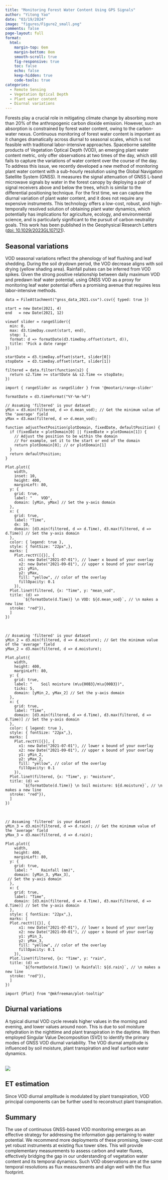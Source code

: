 ```yaml
---
title: "Monitoring Forest Water Content Using GPS Signals"
author: "Yitong Yao"
date: "03/19/2024"
image: "figures/Figure2_small.png"
comments: false
page-layout: full
format:
  html:
    margin-top: 0em
    margin-bottom: 0em
    smooth-scroll: true
    fig-responsive: true
    toc: false
    echo: false
    keep-hidden: true
    code-tools: true
categories:
  - Remote Sensing
  - Vegetation Optical Depth
  - Plant water content 
  - Diurnal variations
---
```




Forests play a crucial role in mitigating climate change by absorbing more than 20% of the anthropogenic carbon dioxide emission. However, such an absorption is constrained by forest water content, owing to the carbon-water nexus. Continuous monitoring of forest water content is important as it changes dramatically across diurnal to seasonal scales, which is not feasible with traditional labor-intensive approaches. Spaceborne satellite products of Vegetation Optical Depth (VOD), an emerging plant water content metric, only offer observations at two times of the day, which still fails to capture the variations of water content over the course of the day. To address this issue, we recently developed a new method of monitoring plant water content with a sub-hourly resolution using the Global Navigation Satellite System (GNSS). It measures the signal attenuation of GNSS L-band microwave signals by water in the forest canopy by deploying a pair of signal receivers above and below the trees, which is similar to the differential positioning technique. For the first time, we can capture the diurnal variation of plant water content, and it does not require any expensive instruments. This technology offers a low-cost, robust, and high-temporally resolved solution of obtaining plant water dynamics, which potentially has implications for agriculture, ecology, and environmental science, and is particularly significant to the pursuit of carbon neutrality goals. This work has been published in the Geophysical Research Letters ([doi: 10.1029/2023GL107121](https://agupubs.onlinelibrary.wiley.com/doi/10.1029/2023GL107121)). 

## Seasonal variations

VOD seasonal variations reflect the phenology of leaf flushing and leaf shedding. During the soil drydown period, the VOD decrease aligns with soil drying (yellow shading area). Rainfall pulses can be inferred from VOD spikes. 
Given the strong positive relationship between daily maximum VOD and predawn leaf water potential, using GNSS VOD as a proxy for monitoring leaf water potential offers a promising avenue that requires less labor-intensive methods. 



```ojs
data = FileAttachment("gnss_data_2021.csv").csv({ typed: true })
```

```ojs
start = new Date(2021, 4)
end   = new Date(2021, 12)
```

```ojs
viewof slider = rangeSlider({
  min: 0,
  max: d3.timeDay.count(start, end),
  step: 1,
  format: d => formatDate(d3.timeDay.offset(start, d)),
  title: 'Pick a date range'
})
```

```ojs
startDate = d3.timeDay.offset(start, slider[0])
stopDate  = d3.timeDay.offset(start, slider[1]) 
```

```ojs
filtered = data.filter(function(s2) {
  return s2.Time >= startDate && s2.Time <= stopDate;
})
```

```ojs
import { rangeSlider as rangeSlider } from '@mootari/range-slider'
```

```ojs
formatDate = d3.timeFormat("%Y-%m-%d")
```



```ojs
// Assuming 'filtered' is your dataset
yMin = d3.min(filtered, d => d.mean_vod); // Get the minimum value of the 'average' field
yMax = d3.max(filtered, d => d.mean_vod);
```

```ojs
function adjustTextPosition(plotDomain, fixedDate, defaultPosition) {
  if (fixedDate < plotDomain[0] || fixedDate > plotDomain[1]) {
    // Adjust the position to be within the domain
    // For example, set it to the start or end of the domain
    return plotDomain[0]; // or plotDomain[1]
  }
  return defaultPosition;
}
```

```ojs
Plot.plot({
    width,
    inset: 10,
    height: 400, 
    marginLeft: 80,
  y: {
    grid: true,
    label: "    VOD",
    domain: [yMin, yMax] // Set the y-axis domain
  },
  x: {
    grid: true,
    label: "Time",
    dx: 10, 
    domain: [d3.min(filtered, d => d.Time), d3.max(filtered, d => d.Time)] // Set the y-axis domain
  },
  color: { legend: true },
  style: { fontSize: "22px",},
  marks: [
    Plot.rectY([{}], { 
      x1: new Date("2021-07-01"), // lower x bound of your overlay
      x2: new Date("2021-09-01"), // upper x bound of your overlay
      y1: yMin,
      y2: yMax,
      fill: "yellow", // color of the overlay
      fillOpacity: 0.1
    }),  
  Plot.lineY(filtered, {x: "Time", y: "mean_vod",
  title: (d) =>
        `${formatDate(d.Time)} \n VOD: ${d.mean_vod}`, // \n makes a new line
  stroke: "red"}),
  ]
})
```
<br>

```ojs
// Assuming 'filtered' is your dataset
yMin_2 = d3.min(filtered, d => d.moisture); // Get the minimum value of the 'average' field
yMax_2 = d3.max(filtered, d => d.moisture);
```

```ojs
Plot.plot({
    width,
    height: 400, 
    marginLeft: 80,
  y: {
    grid: true,
    label: "    Soil moisture (m\u{00B3}/m\u{00B3})",
    ticks: 5, 
    domain: [yMin_2, yMax_2] // Set the y-axis domain
  },
  x: {
    grid: true,
    label: "Time",
    domain: [d3.min(filtered, d => d.Time), d3.max(filtered, d => d.Time)] // Set the y-axis domain
  },
  color: { legend: true },
  style: { fontSize: "22px",},
  marks: [
    Plot.rectY([{}], { 
      x1: new Date("2021-07-01"), // lower x bound of your overlay
      x2: new Date("2021-09-01"), // upper x bound of your overlay
      y1: yMin_2,
      y2: yMax_2,
      fill: "yellow", // color of the overlay
      fillOpacity: 0.1
    }),  
  Plot.lineY(filtered, {x: "Time", y: "moisture",
  title: (d) =>
        `${formatDate(d.Time)} \n Soil moisture: ${d.moisture}`, // \n makes a new line
  stroke: "red"}),
  ]
})
```
<br>

```ojs
// Assuming 'filtered' is your dataset
yMin_3 = d3.min(filtered, d => d.rain); // Get the minimum value of the 'average' field
yMax_3 = d3.max(filtered, d => d.rain);
```

```ojs
Plot.plot({
    width, 
    height: 400, 
    marginLeft: 80,
  y: {
    grid: true,
    label: "    Rainfall (mm)",
    domain: [yMin_3, yMax_3],
 // Set the y-axis domain
  },
  x: {
    grid: true,
    label: "Time",
    domain: [d3.min(filtered, d => d.Time), d3.max(filtered, d => d.Time)] // Set the y-axis domain
  },
  style: { fontSize: "22px",},
  marks: [
  Plot.rectY([{}], { 
      x1: new Date("2021-07-01"), // lower x bound of your overlay
      x2: new Date("2021-09-01"), // upper x bound of your overlay
      y1: yMin_3,
      y2: yMax_3,
      fill: "yellow", // color of the overlay
      fillOpacity: 0.1
    }),  
  Plot.lineY(filtered, {x: "Time", y: "rain",
  title: (d) =>
        `${formatDate(d.Time)} \n Rainfall: ${d.rain}`, // \n makes a new line
  stroke: "red"}),
  ]
})
```

```ojs
import {Plot} from "@mkfreeman/plot-tooltip"
```

## Diurnal variations 

A typical diurnal VOD cycle reveals higher values in the morning and evening, and lower values around noon. This is due to soil moisture rehydration in the nighttime and plant transpiration in the daytime. We then employed Singular Value Decomposition (SVD) to identify the primary modes of GNSS VOD diurnal variability. The VOD diurnal amplitude is influenced by soil moisture, plant transpiration and leaf surface water dynamics. 

<br>
![](figures/Figure2.png)


## ET estimation  

Since VOD diurnal amplitude is modulated by plant transpiration, VOD principal components can be further used to reconstruct plant transpiration. 

## Summary 
The use of continuous GNSS-based VOD monitoring emerges as an effective strategy for addressing the information gap pertaining to water potential. We recommend more deployments of these promising, lower-cost yet robust instruments at existing flux tower sites. This will provide complementary measurements to assess carbon and water fluxes, effectively bridging the gap in our understanding of vegetation water content and its temporal dynamics. Such VOD observations are at the same temporal resolutions as flux measurements and align well with the flux footprint.
